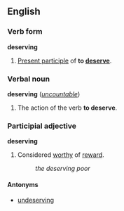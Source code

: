==English==
===Verb form===
'''deserving'''
 
#[[Present participle]] of '''to [[deserve]]'''.
 
===Verbal noun===
'''deserving''' (''[[uncountable]]'')
 
#The action of the verb '''to deserve'''.
 
===Participial adjective===
'''deserving'''
 
#Considered [[worthy]] of [[reward]].
#:''the deserving poor''

====Antonyms====
*[[undeserving]]